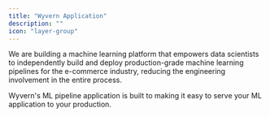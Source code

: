 ```yaml
---
title: "Wyvern Application"
description: ""
icon: "layer-group"
---
```


We are building a machine learning platform that empowers data scientists to independently build and deploy production-grade machine learning pipelines for the e-commerce industry, reducing the engineering involvement in the entire process.

Wyvern's ML pipeline application is built to making it easy to serve your ML application to your production.
